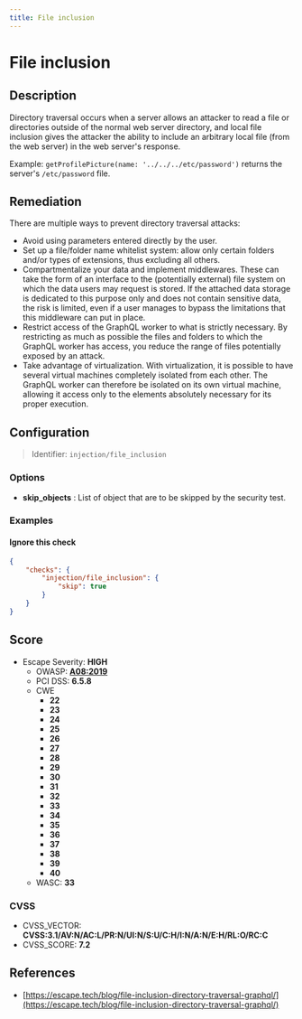```yaml
---
title: File inclusion
---
```


# File inclusion

## Description

Directory traversal occurs when a server allows an attacker to read a file or directories outside of the normal web server directory, and local file inclusion gives the attacker the ability to include an arbitrary local file (from the web server) in the web server's response.

Example: `getProfilePicture(name: '../../../etc/password')` returns the server's `/etc/password` file.


## Remediation

There are multiple ways to prevent directory traversal attacks:
- Avoid using parameters entered directly by the user.
- Set up a file/folder name whitelist system: allow only certain folders and/or types of extensions, thus excluding all others.
- Compartmentalize your data and implement middlewares. These can take the form of an interface to the (potentially external) file system on which the data users may request is stored. If the attached data storage is dedicated to this purpose only and does not contain sensitive data, the risk is limited, even if a user manages to bypass the limitations that this middleware can put in place.
- Restrict access of the GraphQL worker to what is strictly necessary. By restricting as much as possible the files and folders to which the GraphQL worker has access, you reduce the range of files potentially exposed by an attack.
- Take advantage of virtualization. With virtualization, it is possible to have several virtual machines completely isolated from each other. The GraphQL worker can therefore be isolated on its own virtual machine, allowing it access only to the elements absolutely necessary for its proper execution.


## Configuration

> Identifier: `injection/file_inclusion`

### Options

- **skip_objects** : List of object that are to be skipped by the security test.
  



### Examples



#### Ignore this check

```json
{
    "checks": {
        "injection/file_inclusion": {
            "skip": true
        }
    }
}
```




## Score

- Escape Severity: **<span className="high-severity">HIGH</span>**
  - OWASP: **[A08:2019](https://github.com/OWASP/API-Security/blob/master/editions/2019/en/0xa8-injection.md)**
  - PCI DSS: **6.5.8**
  - CWE
    - **22**
    - **23**
    - **24**
    - **25**
    - **26**
    - **27**
    - **28**
    - **29**
    - **30**
    - **31**
    - **32**
    - **33**
    - **34**
    - **35**
    - **36**
    - **37**
    - **38**
    - **39**
    - **40**
  - WASC: **33**
  
  

### CVSS

- CVSS_VECTOR: **CVSS:3.1/AV:N/AC:L/PR:N/UI:N/S:U/C:H/I:N/A:N/E:H/RL:O/RC:C**
- CVSS_SCORE: **7.2**

## References

- [https://escape.tech/blog/file-inclusion-directory-traversal-graphql/](https://escape.tech/blog/file-inclusion-directory-traversal-graphql/)
  